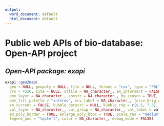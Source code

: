 ```yaml
---
output:
  word_document: default
  html_document: default
---
```


# **Public web APIs of bio-database: Open-API project**


## *Open-API package: exapi*


```r
exapi::geo2map(
  geo = NULL, geopoly = NULL, file = NULL, format = "csv", type = "POLYGON",
  crs = 4326, site = NULL, stfile = NA_character_, en_intersect = FALSE, 
  env_layer = NA_character_, envsrc = NA_character_, by_season = TRUE, grd_env = 1L, 
  env_fill_palette = "inferno", env_label = NA_character_, force_krig_off = FALSE, 
  en_current = FALSE, bubble_datasrc = NULL, bubble_rng = c(0.5, 7.5), bubble_offset = 0, 
  val_layer = NA_character_, val_group = NA_character_, val_label = val_layer, val_trans = "exp",
  en_poly_border = TRUE, enlarge_poly_bbox = TRUE, scale_res = "medium", 
  legend_pos = "topleft", color = NA_character_, debug_mode = FALSE)
  
```


